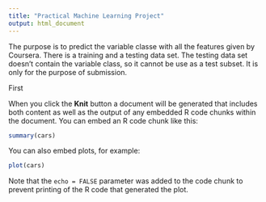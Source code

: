 ```yaml
---
title: "Practical Machine Learning Project"
output: html_document
---
```


The purpose is to predict the variable classe with all the features given by Coursera.
There is a training and a testing data set. The testing data set doesn't contain the variable class, 
so it cannot be use as a test subset. It is only for the purpose of submission. 

First 

When you click the **Knit** button a document will be generated that includes both content as well as the output of any embedded R code chunks within the document. You can embed an R code chunk like this:

```r
summary(cars)
```

You can also embed plots, for example:

```r
plot(cars)
```

Note that the `echo = FALSE` parameter was added to the code chunk to prevent printing of the R code that generated the plot.
